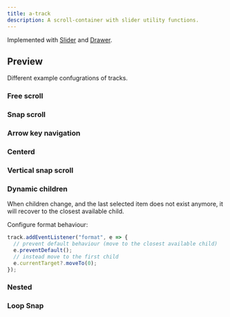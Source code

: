 ```yaml
---
title: a-track
description: A scroll-container with slider utility functions.
---
```



<Elements />

<Pills>
  <Lit />
</Pills>

Implemented with [Slider](/atrium/components/slider) and [Drawer](/atrium/components/drawer).

<TypeDoc source="../packages/elements/packages/track" symbol="Track" />
<TypeDoc source="../packages/elements/packages/track" symbol="Trait" />
<TypeDoc source="../packages/elements/packages/track" symbol="PointerTrait" />
<TypeDoc source="../packages/elements/packages/track" symbol="SnapTrait" />

## Preview

Different example confugrations of tracks.

### Free scroll

<div class="not-content">
  <a-track overflowscroll class="flex">
    <a href="#" class="block flex-none pr-4">
      <canvas width="260" height="280" class="bg-slate-500" />
    </a>
    <a href="#" class="block flex-none pr-4">
      <canvas width="260" height="280" class="bg-slate-500" />
    </a>
    <a href="#" class="block flex-none pr-4">
      <canvas width="260" height="280" class="bg-slate-500" />
    </a>
    <a href="#" class="block flex-none pr-4">
      <canvas width="260" height="280" class="bg-slate-500" />
    </a>
    <a href="#" class="block flex-none pr-4">
      <canvas width="260" height="280" class="bg-slate-500" />
    </a>
    <a href="#" class="block flex-none pr-4">
      <canvas width="260" height="280" class="bg-slate-500" />
    </a>
    <a href="#" class="block flex-none pr-4">
      <canvas width="260" height="280" class="bg-slate-500" />
    </a>
    <a href="#" class="block flex-none pr-4">
      <canvas width="260" height="280" class="bg-slate-500" />
    </a>
    <a href="#" class="block flex-none pr-4">
      <canvas width="260" height="280" class="bg-slate-500" />
    </a>
    <a href="#" class="block flex-none pr-4">
      <canvas width="260" height="280" class="bg-slate-500" />
    </a>
  </a-track>
</div>

### Snap scroll

<div class="not-content">
  <a-track snap class="flex">
    <a href="#" class="block flex-none pr-4">
      <canvas width="260" height="280" class="bg-slate-500" />
    </a>
    <a href="#" class="block flex-none pr-4">
      <canvas width="260" height="280" class="bg-slate-500" />
    </a>
    <a href="#" class="block flex-none pr-4">
      <canvas width="260" height="280" class="bg-slate-500" />
    </a>
    <a href="#" class="block flex-none pr-4">
      <canvas width="260" height="280" class="bg-slate-500" />
    </a>
    <a href="#" class="block flex-none pr-4">
      <canvas width="260" height="280" class="bg-slate-500" />
    </a>
    <a href="#" class="block flex-none pr-4">
      <canvas width="260" height="280" class="bg-slate-500" />
    </a>
    <a href="#" class="block flex-none pr-4">
      <canvas width="260" height="280" class="bg-slate-500" />
    </a>
    <a href="#" class="block flex-none pr-4">
      <canvas width="260" height="280" class="bg-slate-500" />
    </a>
    <a href="#" class="block flex-none pr-4">
      <canvas width="260" height="280" class="bg-slate-500" />
    </a>
    <a href="#" class="block flex-none pr-4">
      <canvas width="260" height="280" class="bg-slate-500" />
    </a>
    <a href="#" class="block flex-none pr-4">
      <canvas width="260" height="280" class="bg-slate-500" />
    </a>
    <a href="#" class="block flex-none pr-4">
      <canvas width="260" height="280" class="bg-slate-500" />
    </a>
    <a href="#" class="block flex-none pr-4">
      <canvas width="260" height="280" class="bg-slate-500" />
    </a>
    <a href="#" class="block flex-none pr-4">
      <canvas width="260" height="280" class="bg-slate-500" />
    </a>
  </a-track>
</div>

### Arrow key navigation

<div class="not-content">
  <a-track tabindex="0" class="flex">
    <div class="block flex-none pr-4">
      <canvas width="260" height="280" class="bg-slate-500" />
    </div>
    <div class="block flex-none pr-4">
      <canvas width="260" height="280" class="bg-slate-500" />
    </div>
    <div class="block flex-none pr-4">
      <canvas width="260" height="280" class="bg-slate-500" />
    </div>
    <div class="block flex-none pr-4">
      <canvas width="260" height="280" class="bg-slate-500" />
    </div>
    <div class="block flex-none pr-4">
      <canvas width="260" height="280" class="bg-slate-500" />
    </div>
    <div class="block flex-none pr-4">
      <canvas width="260" height="280" class="bg-slate-500" />
    </div>
  </a-track>
</div>

### Centerd

<div class="not-content overflow-hidden">
  <a-track snap class="flex overflow-visible ml-[calc(50%-150px)] w-[278px]">
    <a href="#" class="block flex-none pr-4">
      <canvas width="260" height="280" class="bg-slate-500" />
    </a>
    <a href="#" class="block flex-none pr-4">
      <canvas width="260" height="280" class="bg-slate-500" />
    </a>
    <a href="#" class="block flex-none pr-4">
      <canvas width="260" height="280" class="bg-slate-500" />
    </a>
    <a href="#" class="block flex-none pr-4">
      <canvas width="260" height="280" class="bg-slate-500" />
    </a>
    <a href="#" class="block flex-none pr-4">
      <canvas width="260" height="280" class="bg-slate-500" />
    </a>
    <a href="#" class="block flex-none pr-4">
      <canvas width="260" height="280" class="bg-slate-500" />
    </a>
    <a href="#" class="block flex-none pr-4">
      <canvas width="260" height="280" class="bg-slate-500" />
    </a>
    <a href="#" class="block flex-none pr-4">
      <canvas width="260" height="280" class="bg-slate-500" />
    </a>
    <a href="#" class="block flex-none pr-4">
      <canvas width="260" height="280" class="bg-slate-500" />
    </a>
    <a href="#" class="block flex-none pr-4">
      <canvas width="260" height="280" class="bg-slate-500" />
    </a>
    <a href="#" class="block flex-none pr-4">
      <canvas width="260" height="280" class="bg-slate-500" />
    </a>
    <a href="#" class="block flex-none pr-4">
      <canvas width="260" height="280" class="bg-slate-500" />
    </a>
    <a href="#" class="block flex-none pr-4">
      <canvas width="260" height="280" class="bg-slate-500" />
    </a>
    <a href="#" class="block flex-none pr-4">
      <canvas width="260" height="280" class="bg-slate-500" />
    </a>
  </a-track>
</div>

### Vertical snap scroll

<div class="not-content">
  <a-track snap
        class="flex h-[250px] w-[250px] flex-col overflow-hidden"
        vertical>
    <div class="flex-none py-2 font-bold">
      <canvas width="200" height="64" class="bg-slate-500 m-1" />
    </div>
    <div class="flex-none py-2 font-bold">
      <canvas width="200" height="64" class="bg-slate-500 m-1" />
    </div>
    <div class="flex-none py-2 font-bold">
      <canvas width="200" height="64" class="bg-slate-500 m-1" />
    </div>
    <div class="flex-none py-2 font-bold">
      <canvas width="200" height="64" class="bg-slate-500 m-1" />
    </div>
    <div class="flex-none py-2 font-bold">
      <canvas width="200" height="64" class="bg-slate-500 m-1" />
    </div>
    <div class="flex-none py-2 font-bold">
      <canvas width="200" height="64" class="bg-slate-500 m-1" />
    </div>
    <div class="flex-none py-2 font-bold">
      <canvas width="200" height="64" class="bg-slate-500 m-1" />
    </div>
    <div class="flex-none py-2 font-bold">
      <canvas width="200" height="64" class="bg-slate-500 m-1" />
    </div>
    <div class="flex-none py-2 font-bold">
      <canvas width="200" height="64" class="bg-slate-500 m-1" />
    </div>
  </a-track>
</div>

### Dynamic children

When children change, and the last selected item does not exist anymore, it will recover to the closest available child.

<VariableTrack client:only="vue" />

Configure format behaviour:

```typescript
track.addEventListener("format", e => {
  // prevent default behaviour (move to the closest available child)
  e.preventDefault();
  // instead move to the first child
  e.currentTarget?.moveTo(0);
});
```

### Nested

<div class="not-content">
  <a-track snap class="flex">
    <div class="flex-none pr-4">
      <canvas width="260" height="280" class="bg-slate-500" />
    </div>
    <div class="flex-none pr-4">
      <a-track vertical snap class="flex h-[280px] flex-col overflow-hidden">
        <div class="flex-none pb-2 font-bold">
          <canvas width="200" height="64" class="bg-slate-500" />
        </div>
        <div class="flex-none pb-2 font-bold">
          <canvas width="200" height="64" class="bg-slate-500" />
        </div>
        <div class="flex-none pb-2 font-bold">
          <canvas width="200" height="64" class="bg-slate-500" />
        </div>
        <div class="flex-none pb-2 font-bold">
          <canvas width="200" height="64" class="bg-slate-500" />
        </div>
        <div class="flex-none pb-2 font-bold">
          <canvas width="200" height="64" class="bg-slate-500" />
        </div>
        <div class="flex-none pb-2 font-bold">
          <canvas width="200" height="64" class="bg-slate-500" />
        </div>
        <div class="flex-none pb-2 font-bold">
          <canvas width="200" height="64" class="bg-slate-500" />
        </div>
        <div class="flex-none pb-2 font-bold">
          <canvas width="200" height="64" class="bg-slate-500" />
        </div>
        <div class="flex-none pb-2 font-bold">
          <canvas width="200" height="64" class="bg-slate-500" />
        </div>
      </a-track>
    </div>
    <div class="flex-none pr-4">
      <canvas width="260" height="280" class="bg-slate-500" />
    </div>
    <div class="flex-none pr-4">
      <canvas width="260" height="280" class="bg-slate-500" />
    </div>
    <div class="flex-none pr-4">
      <canvas width="260" height="280" class="bg-slate-500" />
    </div>
    <div class="flex-none pr-4">
      <canvas width="260" height="280" class="bg-slate-500" />
    </div>
    <div class="flex-none pr-4">
      <canvas width="260" height="280" class="bg-slate-500" />
    </div>
  </a-track>
</div>

### Loop Snap

<div class="not-content">
  <a-track snap loop class="flex">
    <div class="flex-none w-full">
      <canvas width={720} height={480} class="w-full bg-slate-500" />
    </div>
    <div class="flex-none w-full">
      <canvas width={720} height={480} class="w-full bg-slate-400" />
    </div>
    <div class="flex-none w-full">
      <canvas width={720} height={480} class="w-full bg-slate-300" />
    </div>
    <div class="flex-none w-full">
      <canvas width={720} height={480} class="w-full bg-slate-200" />
    </div>
    <div class="flex-none w-full">
      <canvas width={720} height={480} class="w-full bg-slate-100" />
    </div>
    <div class="flex-none w-full">
      <canvas width={720} height={480} class="w-full bg-slate-600" />
    </div>
  </a-track>
</div>
